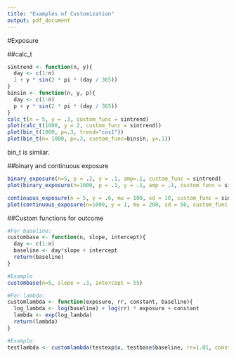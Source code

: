 ```yaml
---
title: "Examples of Customization"
output: pdf_document
---
```


#Exposure

##calc_t

```r
sintrend <- function(n, y){
  day <- c(1:n)
  1 + y * sin(2 * pi * (day / 365))
}
binsin <- function(n, y, p){
  day <- c(1:n)
  p + y * sin(2 * pi * (day / 365))
}
calc_t(n = 5, y = .3, custom_func = sintrend)
plot(calc_t(1000, y = 2, custom_func = sintrend))
plot(bin_t(1000, p=.3, trend="cos1"))
plot(bin_t(n= 1000, p=.3, custom_func=binsin, y=.1))
```

bin_t is similar.

##binary and continuous exposure

```r
binary_exposure(n=5, p = .2, y = .1, amp=.1, custom_func = sintrend)
plot(binary_exposure(n=1000, p = .1, y = .1, amp = .1, custom_func = sintrend))

continuous_exposure(n = 5, y = .6, mu = 100, sd = 10, custom_func = sintrend)
plot(continuous_exposure(n=1000, y = 1, mu = 200, sd = 50, custom_func = sintrend))
```

##Custom functions for outcome

```r
#For baseline:
custombase <- function(n, slope, intercept){
  day <- c(1:n)
  baseline <- day*slope + intercept
  return(baseline)
}

#Example
custombase(n=5, slope = .3, intercept = 55)

#For lambda:
customlambda <- function(exposure, rr, constant, baseline){
  log_lambda <- log(baseline) + log(rr) * exposure + constant
  lambda <- exp(log_lambda)
  return(lambda)
}

#Example:
testlambda <- customlambda(testexp$x, testbase$baseline, rr=1.01, constant = 4)
```
